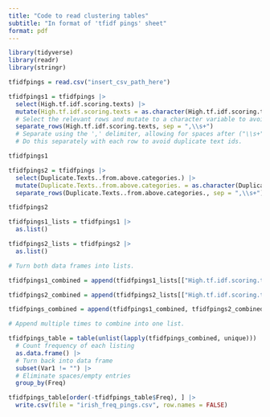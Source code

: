 ---
title: "Code to read clustering tables"
subtitle: "In format of 'tfidf pings' sheet"
format: pdf
---

```{r load packages, message = F, warning = F}
library(tidyverse)
library(readr)
library(stringr)
```

```{r get data}
tfidfpings = read.csv("insert_csv_path_here")
```

```{r separating comma values}
tfidfpings1 = tfidfpings |>
  select(High.tf.idf.scoring.texts) |>
  mutate(High.tf.idf.scoring.texts = as.character(High.tf.idf.scoring.texts)) |>
  # Select the relevant rows and mutate to a character variable to avoid problems.
  separate_rows(High.tf.idf.scoring.texts, sep = ",\\s+")
  # Separate using the ',' delimiter, allowing for spaces after ("\\s+")
  # Do this separately with each row to avoid duplicate text ids.

tfidfpings1

tfidfpings2 = tfidfpings |>
  select(Duplicate.Texts..from.above.categories.) |>
  mutate(Duplicate.Texts..from.above.categories. = as.character(Duplicate.Texts..from.above.categories.)) |>
  separate_rows(Duplicate.Texts..from.above.categories., sep = ",\\s+")

tfidfpings2
```

```{r table to list}
tfidfpings1_lists = tfidfpings1 |>
  as.list()

tfidfpings2_lists = tfidfpings2 |>
  as.list()

# Turn both data frames into lists.

tfidfpings1_combined = append(tfidfpings1_lists[["High.tf.idf.scoring.texts"]], tfidfpings1_lists[["Duplicate.Texts..from.above.categories."]])

tfidfpings2_combined = append(tfidfpings2_lists[["High.tf.idf.scoring.texts"]], tfidfpings2_lists[["Duplicate.Texts..from.above.categories."]])

tfidfpings_combined = append(tfidfpings1_combined, tfidfpings2_combined)

# Append multiple times to combine into one list.
```

```{r count entries, message = F}
tfidfpings_table = table(unlist(lapply(tfidfpings_combined, unique))) |>
  # Count frequency of each listing
  as.data.frame() |>
  # Turn back into data frame
  subset(Var1 != "") |>
  # Eliminate spaces/empty entries
  group_by(Freq)

tfidfpings_table[order(-tfidfpings_table$Freq), ] |>
  write.csv(file = "irish_freq_pings.csv", row.names = FALSE)
```

